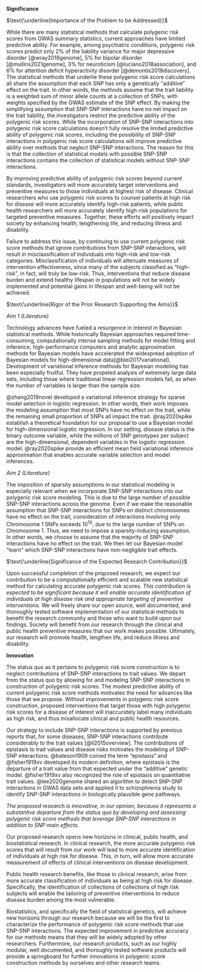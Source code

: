 
**Significance** 

$\text{\underline{Importance of the Problem to be Addressed}}$

While there are many statistical methods that calculate polygenic risk scores 
from GWAS summary statistics, current approaches have limited predictive 
ability. For example, among psychiatric conditions, polygenic risk scores predict 
only 2% of the liability variance for major depressive disorder [@wray2018genome], 5% for bipolar disorder [@mullins2021genome], 3% for neuroticism [@luciano2018association], and 6% for attention deficit hyperactivity disorder [@demontis2019discovery]. The statistical methods that underlie these polygenic risk score
calculations all share the assumption that each SNP has only a genetically "additive" effect on the trait. In other words, the methods assume that the 
trait liability is a weighted sum of minor allele counts at a collection 
of SNPs, with weights specified 
by the GWAS estimate of the SNP effect. 
By making the simplifying assumption that SNP-SNP interactions 
have no net impact on the trait liability, the investigators 
restrict the predictive ability of 
the polygenic risk scores.
While the incorporation of SNP-SNP interactions into polygenic risk score 
calculations doesn't fully resolve the limited predictive ability of 
polygenic risk scores, including the possibility of SNP-SNP interactions
in polygenic risk score calculations will improve predictive ability 
over methods that neglect SNP-SNP interactions. The reason for this is 
that the collection of statistical models with possible
SNP-SNP interactions contains the collection of statistical models
without SNP-SNP interactions.

By improving predictive ability of polygenic risk scores 
beyond current standards, investigators will more accurately target interventions and preventive measures 
to those individuals at highest risk of disease. Clinical 
researchers who use polygenic risk scores to counsel 
patients at high risk for disease will more
accurately identify high-risk patients, while 
public health researchers will more accurately identify 
high-risk populations for targeted preventive measures.
Together, these efforts will positively impact society by enhancing health, lengthening life, and reducing illness and disability.

Failure to address this issue, by continuing to use current
polygenic risk score methods that ignore contributions 
from SNP-SNP interactions, will result in misclassification of 
individuals into high-risk and low-risk categories. 
Misclassification of individuals will attenuate measures 
of intervention effectiveness, since many of the 
subjects classified as "high-risk", in fact, will truly 
be low-risk. 
Thus, interventions that reduce disease burden and extend healthy lifespan in 
populations will not be widely implemented and potential gains 
in lifespan and well-being will not be achieved.


$\text{\underline{Rigor of the Prior Research Supporting the Aims}}$

*Aim 1 (Literature)*

Technology advances have fueled a resurgence in interest in Bayesian 
statistical methods. While historically Bayesian approaches
required time-consuming, computationally intense sampling methods 
for model fitting and inference, high-performance 
computers and analytic approximation methods for 
Bayesian models have accelerated the widespread adoption of Bayesian models for high-dimensional data[@blei2017variational].
Development of variational inference methods for Bayesian modeling 
has been especially fruitful. They have propeled analysis of 
extremely large data sets, including those where traditional linear 
regression models fail, as when the number of variables is larger than 
the sample size.

@zhang2019novel developed a variational inference strategy for sparse model 
selection in logistic regression. In other words, their work 
imposes the modeling assumption that most SNPs have no effect on 
the trait, while the remaining small proportion of SNPs all impact the 
trait. 
@ray2020spike establish a theoretical foundation for our proposal to 
use a Bayesian model for high-dimensional logistic regression. In our 
setting, disease status is the binary outcome variable, while 
the millions of SNP genotypes per subject 
are the high-dimensional, dependent variables in the logistic regression model.
@ray2020spike provide an efficient mean field variational inference approximation that 
enables accurate variable selection and model inferences.










*Aim 2 (Literature)*


The imposition of sparsity assumptions in our statistical modeling 
is especially relevant when we incorporate SNP-SNP interactions into 
our polygenic risk score modeling.
This is due to the large number of possible 
SNP-SNP interactions across the genome. Even if we make the reasonable assumption
that SNP-SNP interactions for SNPs on distinct chromosomes have no effect on the 
trait, consideration of interactions involving only Chromosome 1 SNPs exceeds $10^{10}$, due to the large number of SNPs on Chromosome 1. Thus, we need to impose a
sparsity-inducing assumption. In other words, we choose to assume that 
the majority of SNP-SNP interactions have no effect on the trait. We then let
our Bayesian model "learn" which SNP-SNP interactions have non-negligible trait 
effects.







$\text{\underline{Significance of the Expected Research Contribution}}$

Upon successful completion of the proposed research, we expect our 
contribution to be a computationally efficient and scalable 
new statistical method for calculating accurate polygenic 
risk scores. *This contribution is expected to be significant 
because it will enable accurate identification of 
individuals at high disease risk and appropriate targeting 
of preventive interventions.*
We will freely share our open source, well documented, and thoroughly tested software implementation of 
our statistical methods to benefit the research community and those 
who want to build upon our findings. Society will benefit from our research
through the clinical and public health preventive measures that our work makes possible. Ultimately, our research will promote health, lengthen life, and reduce illness and disability.














**Innovation** 

The status quo as it pertains to polygenic risk score construction is to 
neglect contributions of SNP-SNP interactions to trait values. We depart from the
status quo by allowing for and modeling SNP-SNP interactions 
in construction of polygenic risk scores. The modest predictive ability of 
current polygenic risk score methods motivates the need for advances like those
that we propose. Without improvements in polygenic risk score construction, 
proposed interventions that target those with high polygenic risk scores for
a disease of interest will inaccurately label many individuals as high risk, and 
thus misallocate clinical and public health resources.

Our strategy to include SNP-SNP interactions is supported by previous reports
that, for some diseases, SNP-SNP interactions contribute considerably to the 
trait values [@li2015overview]. The contributions of epistasis to trait values and disease risks motivates the modeling of SNP-SNP interactions. @bateson1909 coined the term "epistasis" and @fisher1919xv developed its modern definition, where epistasis
is the departure of a trait value from that expected under the "additive" genetic model. @fisher1919xv also recognized the role of epistasis on quantitative trait values.
@lee2020genome shared an algorithm to detect SNP-SNP interactions in GWAS data sets and applied it to schizophrenia study to identify SNP-SNP interactions in biologically plausible gene pathways.

*The proposed research is innovative, in our opinion, because it represents a 
substantive departure from the status quo by developing and assessing polygenic risk score methods that leverage SNP-SNP interactions in addition to SNP main effects.*

Our proposed research opens new horizons in clinical, public health, and biostatistical research. In clinical research, the more accurate polygenic risk scores
that will result from our work will lead to more accurate identification of
individuals at high risk for disease. This, in turn, will allow more accurate measurement of effects of clinical interventions on disease development. 

Public health research benefits, like those in clinical research, arise from 
more accurate classification of individuals as being at high risk for disease.
Specifically, the identification of collections of collections of high risk subjects 
will enable the tailoring of preventive interventions to reduce 
disease burden among the most vulnerable. 

Biostatistics, and specifically the field of statistical genetics, 
will achieve new horizons through our research because we will be the 
first to characterize the performance of polygenic risk score methods
that use SNP-SNP interactions. The expected improvement in predictive accuracy 
for our methods means that they will be widely adopted by other researchers. 
Furthermore, our research products, such as our highly modular, well documented, 
and thoroughly tested software products will provide a springboard for 
further innovations in polygenic score construction methods by 
ourselves and other research teams.













